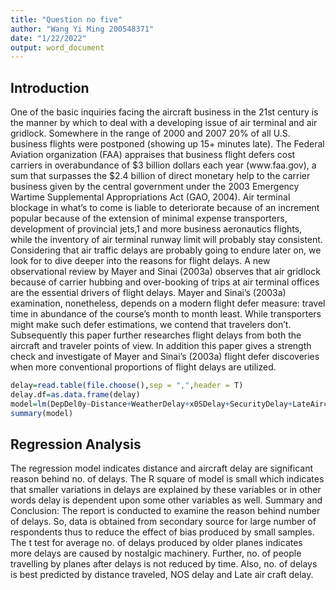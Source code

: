 ---
title: "Question no five"
author: "Wang Yi Ming 200548371"
date: "1/22/2022"
output: word_document
---
 
## Introduction

One of the basic inquiries facing the aircraft business in the 21st century is the manner by which to deal with a developing issue of air terminal and air gridlock. Somewhere in the range of 2000 and 2007 20% of all U.S. business flights were postponed (showing up 15+ minutes late). The Federal Aviation organization (FAA) appraises that business flight defers cost carriers in overabundance of $3 billion dollars each year (www.faa.gov), a sum that surpasses the $2.4 billion of direct monetary help to the carrier business given by the central government under the 2003 Emergency Wartime Supplemental Appropriations Act (GAO, 2004). Air terminal blockage in what's to come is liable to deteriorate because of an increment popular because of the extension of minimal expense transporters, development of provincial jets,1 and more business aeronautics flights, while the inventory of air terminal runway limit will probably stay consistent. Considering that air traffic delays are probably going to endure later on, we look for to dive deeper into the reasons for flight delays. 
A new observational review by Mayer and Sinai (2003a) observes that air gridlock because of carrier hubbing and over-booking of trips at air terminal offices are the essential drivers of flight delays. Mayer and Sinai's (2003a) examination, nonetheless, depends on a modern flight defer measure: travel time in abundance of the course's month to month least. While transporters might make such defer estimations, we contend that travelers don't. Subsequently this paper further researches flight delays from both the aircraft and traveler points of view. In addition this paper gives a strength check and investigate of Mayer and Sinai's (2003a) flight defer discoveries when more conventional proportions of flight delays are utilized.

```{r reasons}
delay=read.table(file.choose(),sep = ",",header = T)
delay.df=as.data.frame(delay)
model=lm(DepDel0y~Distance+WeatherDelay+x0SDelay+SecurityDelay+LateAircraftDelay,data = delay)
summary(model)
```

## Regression Analysis

The regression model indicates distance and aircraft delay are significant reason behind no. of delays. The R square of model is small which indicates that smaller variations in delays are explained by these variables or in other words delay is dependent upon some other variables as well. 
Summary and Conclusion:
The report is conducted to examine the reason behind number of delays. So, data is obtained from secondary source for large number of respondents thus to reduce the effect of bias produced by small samples. The t test for average no. of delays produced by older planes indicates more delays are caused by nostalgic machinery. Further, no. of people travelling by planes after delays is not reduced by time. Also, no. of delays is best predicted by distance traveled, NOS delay and Late air craft delay. 
